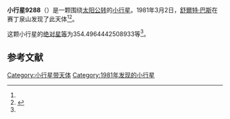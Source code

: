 {{Infobox planet
| bgcolour = #FFFFC0
| name = 9288
| symbol = 
| image = 
| caption = 
| discovery = yes
| discovery_ref = 
| discoverer = [[舒爾特·巴斯|舒爾特·巴斯]]
| discovery_site = [[赛丁泉山|赛丁泉山]] 
| discovered = 1981年3月2日
| designations = yes
| mp_name = 
| named_after = 
| alt_names = 
| mp_category = [[主带小行星|主带小行星]]
| orbit_ref = <ref name="a">[http://ssd.jpl.nasa.gov/sbdb.cgi?sstr=9288 9288] {{Wayback|url=http://ssd.jpl.nasa.gov/sbdb.cgi?sstr=9288 |date=20201124034959 }}，小行星數據庫瀏覽器（JPL Small-Body Database Browser）－[[美国国家航空航天局|美国国家航空航天局]]喷气推进实验室</ref>
| epoch = 2456400.5 (2013年4月18日更新)
| aphelion = {{convert|2.610368616671983|AU|km|3|abbr=on|lk=out}}
| perihelion = {{convert|1.748757302966121|AU|km|3|abbr=on}}
| semimajor = {{convert|2.179562959819052|AU|km|3|abbr=on}}
| eccentricity = 0.197656899
| period = 1175.310335 [[日|日]]<br />3.22[[儒略年|儒略年]]
| avg_speed = 
| inclination = 1.237882011952468
| asc_node = 328.9405398984334
| mean_anomaly = 
| arg_peri = 354.4964442508933
| satellites = 
| physical_characteristics = yes
| dimensions = 
| mass = 
| density = 
| surface_grav = 
| escape_velocity = 
| sidereal_day = 
| axial_tilt = 
| pole_ecliptic_lat = 
| pole_ecliptic_lon = 
| albedo = 
| temperatures= 
| temp_name1 = 
| mean_temp_1 = 
| max_temp_1 = 
| temp_name2 = 
| max_temp_2 = 
| spectral_type = 
| abs_magnitude = 354.4964442508933
}}

'''小行星9288'''（{{lang-en|9288}}）是一颗围绕[[太阳|太阳]][[公转|公转]]的[[小行星|小行星]]。1981年3月2日，[[舒爾特·巴斯|舒爾特·巴斯]]在赛丁泉山发现了此天体<ref name="a" /><ref>{{cite news|title=小行星列表|url=http://cfa-www.harvard.edu/iau/lists/NumberedMPs.txt|accessdate=2013-07-08|newspaper=哈佛大学|archive-date=2008-05-17|archive-url=https://web.archive.org/web/20080517010638/http://cfa-www.harvard.edu/iau/lists/NumberedMPs.txt|dead-url=no}}</ref>。

这颗小行星的[[绝对星等|绝对星等]]为354.4964442508933等<ref name="a" />。

==参考文献==
{{reflist}}
{{Minor Planet Number|[[小行星9287|小行星9287]]|[[小行星9289|小行星9289]]}}

{{小天体}}

[[Category:小行星带天体|Category:小行星带天体]]
[[Category:1981年发现的小行星|Category:1981年发现的小行星]]

{{asteroid-stub}}